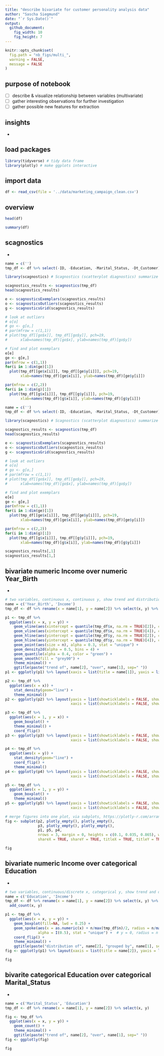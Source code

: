 ```yaml
---
title: "describe bivariate for customer personality analysis data"
author: "Sascha Siegmund"
date: "`r Sys.Date()`"
output: 
  github_document:
    fig_width: 10
    fig_height: 7
---
```


```r
knitr::opts_chunk$set(
  fig.path = "nb_figs/multi_",
  warning = FALSE,
  message = FALSE
)
```



## purpose of notebook

  - [ ] describe & visualize relationship between variables (multivariate)
  - [ ] gather interesting observations for further investigation
  - [ ] gather possible new features for extraction
  
  
## insights 

  - 


## load packages

```r
library(tidyverse) # tidy data frame
library(plotly) # make ggplots interactive
```


## import data

```r
df <- read_csv(file = '../data/marketing_campaign_clean.csv')
```


## overview

```r
head(df)
```
```r
summary(df)
```


## scagnostics

- 

```r
name = c('')
tmp_df <- df %>% select(-ID, -Education, -Marital_Status, -Dt_Customer) %>% na.omit()

library(scagnostics) # Scagnostics (scatterplot diagnostics) summarize potentially interesting patterns in 2d scatterplots.

scagnostics_results <- scagnostics(tmp_df)
head(scagnostics_results)

e <- scagnosticsExemplars(scagnostics_results)
o <- scagnosticsOutliers(scagnostics_results)
g <- scagnosticsGrid(scagnostics_results)

# look at outliers
# o[o]
# go <- g[o,]
# par(mfrow = c(1,1))
# plot(tmp_df[[go$x]], tmp_df[[go$y]], pch=19,
#      xlab=names(tmp_df)[go$x], ylab=names(tmp_df)[go$y])

# find and plot exemplars
e[e]
ge <- g[e,]
par(mfrow = c(1,1))
for(i in 1:dim(ge)[1])
  plot(tmp_df[[ge$x[i]]], tmp_df[[ge$y[i]]], pch=19,
       xlab=names(tmp_df)[ge$x[i]], ylab=names(tmp_df)[ge$y[i]])

par(mfrow = c(2,2))
for(i in 1:dim(g)[1])
  plot(tmp_df[[g$x[i]]], tmp_df[[g$y[i]]], pch=19,
       xlab=names(tmp_df)[g$x[i]], ylab=names(tmp_df)[g$y[i]])
```

```r
name = c('')
tmp_df <- df %>% select(-ID, -Education, -Marital_Status, -Dt_Customer) %>% na.omit() %>%  sample_frac(0.3)

library(scagnostics) # Scagnostics (scatterplot diagnostics) summarize potentially interesting patterns in 2d scatterplots.

scagnostics_results <- scagnostics(tmp_df)
head(scagnostics_results)

e <- scagnosticsExemplars(scagnostics_results)
o <- scagnosticsOutliers(scagnostics_results)
g <- scagnosticsGrid(scagnostics_results)

# look at outliers
# o[o]
# go <- g[o,]
# par(mfrow = c(1,1))
# plot(tmp_df[[go$x]], tmp_df[[go$y]], pch=19,
#      xlab=names(tmp_df)[go$x], ylab=names(tmp_df)[go$y])

# find and plot exemplars
e[e]
ge <- g[e,]
par(mfrow = c(1,1))
for(i in 1:dim(ge)[1])
  plot(tmp_df[[ge$x[i]]], tmp_df[[ge$y[i]]], pch=19,
       xlab=names(tmp_df)[ge$x[i]], ylab=names(tmp_df)[ge$y[i]])

par(mfrow = c(2,2))
for(i in 1:dim(g)[1])
  plot(tmp_df[[g$x[i]]], tmp_df[[g$y[i]]], pch=19,
       xlab=names(tmp_df)[g$x[i]], ylab=names(tmp_df)[g$y[i]])
```

```r
scagnostics_results[,1]
scagnostics_results[1,]
```


## bivariate numeric Income over numeric Year_Birth

- 

```r
# two variables, continuous x, continuous y, show trend and distribution
name = c('Year_Birth', 'Income')
tmp_df <- df %>% rename(x = name[1], y = name[2]) %>% select(x, y) %>% add_count(x, y)

p1 <- tmp_df %>%
  ggplot(aes(x = x, y = y)) +
    geom_vline(aes(xintercept = quantile(tmp_df$x, na.rm = TRUE)[2]), color = 'blue', alpha = 0.25) + 
    geom_vline(aes(xintercept = quantile(tmp_df$x, na.rm = TRUE)[4]), color = 'blue', alpha = 0.25) +
    geom_hline(aes(yintercept = quantile(tmp_df$y, na.rm = TRUE)[2]), color = 'blue', alpha = 0.25) + 
    geom_hline(aes(yintercept = quantile(tmp_df$y, na.rm = TRUE)[4]), color = 'blue', alpha = 0.25) +
    geom_point(aes(size = n), alpha = 0.3, stat = "unique") + 
    geom_density2d(alpha = 0.5, bins = 4) +
    geom_quantile(alpha = 0.4, color = "green") +
    geom_smooth(fill = "grey90") +
    theme_minimal() +
    ggtitle(paste("trend of", name[2], "over", name[1], sep=" "))
p1 <- ggplotly(p1) %>% layout(xaxis = list(title = name[1]), yaxis = list(title = name[2]))

p2 <- tmp_df %>%
  ggplot(aes(x = x)) +
    stat_density(geom="line") + 
    theme_minimal()
p2 <- ggplotly(p2) %>% layout(yaxis = list(showticklabels = FALSE, showgrid = FALSE, title = ''), 
                              xaxis = list(showticklabels = FALSE, showgrid = FALSE, title = ''))

p3 <- tmp_df %>%
  ggplot(aes(x = 1, y = x)) +
    geom_boxplot() +
    theme_minimal() +
    coord_flip() 
p3 <- ggplotly(p3) %>% layout(yaxis = list(showticklabels = FALSE, showgrid = FALSE, title = ''), 
                              xaxis = list(showticklabels = FALSE, showgrid = FALSE, title = ''))

p4 <- tmp_df %>%
  ggplot(aes(x = y)) +
    stat_density(geom="line") + 
    coord_flip() +
    theme_minimal()
p4 <- ggplotly(p4) %>% layout(yaxis = list(showticklabels = FALSE, showgrid = FALSE, title = ''), 
                              xaxis = list(showticklabels = FALSE, showgrid = FALSE, title = ''))

p5 <- tmp_df %>%
  ggplot(aes(x = 1, y = y)) +
    geom_boxplot() +
    theme_minimal() 
p5 <- ggplotly(p5) %>% layout(yaxis = list(showticklabels = FALSE, showgrid = FALSE, title = ''), 
                              xaxis = list(showticklabels = FALSE, showgrid = FALSE, title = ''))

# merge figures into one plot, via subplots, https://plotly-r.com/arranging-views.html
fig <- subplot(p2, plotly_empty(), plotly_empty(),
               p3, plotly_empty(), plotly_empty(),
               p1, p5, p4, 
               nrows = 3, margin = 0, heights = c(0.1, 0.035, 0.865), widths = c(0.92, 0.02, 0.06), 
               shareX = TRUE, shareY = TRUE, titleX = TRUE, titleY = TRUE) %>% layout()

fig
```


## bivariate numeric Income over categorical Education

- 

```r
# two variables, continuous/discrete x, categorical y, show trend and distribution
name = c('Education', 'Income')
tmp_df <- df %>% rename(x = name[1], y = name[2]) %>% select(x, y) %>% mutate(x = fct_infreq(x)) %>% 
  add_count(x, y)

p1 <- tmp_df %>%
  ggplot(aes(x = x, y = y)) +
    geom_boxplot(fill=NA, lwd = 0.25) +
    geom_spoke(aes(x = as.numeric(x) + n/max(tmp_df$n)/2, radius = n/max(tmp_df$n), angle = pi, color = x),
               alpha = I(0.5), stat = "unique") +  # y = 0, radius = n for one-sided spoke plot
    coord_flip() +
    theme_minimal() +
    ggtitle(paste("distribution of", name[2], "grouped by", name[1], sep=" ")) 
fig <- ggplotly(p1) %>% layout(xaxis = list(title = name[2]), yaxis = list(title = name[1]))

fig
```



## bivarite categorical Education over categorical Marital_Status

-

```r
name = c('Marital_Status', 'Education')
tmp_df <- df %>% rename(x = name[1], y = name[2]) %>% select(x, y) 

fig <- tmp_df %>%
  ggplot(aes(x = x, y = y)) +
    geom_count() +
    theme_minimal() +
    ggtitle(paste("trend of", name[2], "over", name[1], sep=" "))
fig <- ggplotly(fig)

fig
```













